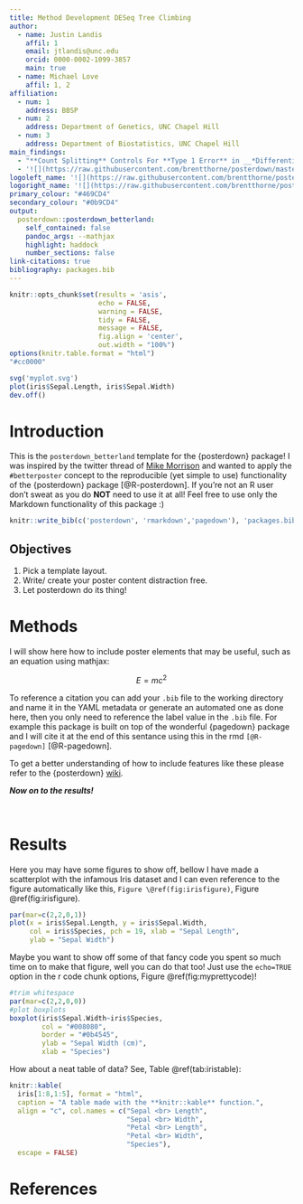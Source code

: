 ```yaml
---
title: Method Development DESeq Tree Climbing
author:
  - name: Justin Landis
    affil: 1
    email: jtlandis@unc.edu
    orcid: 0000-0002-1099-3857
    main: true
  - name: Michael Love
    affil: 1, 2
affiliation:
  - num: 1
    address: BBSP
  - num: 2
    address: Department of Genetics, UNC Chapel Hill
  - num: 3
    address: Department of Biostatistics, UNC Chapel Hill
main_findings:
  - "**Count Splitting** Controls For **Type 1 Error** in __*Differential Testing*__ After Tree Merging of **Gene Isoforms**"
  - '![](https://raw.githubusercontent.com/brentthorne/posterdown/master/images/betterhexlogo.png){.main_pic}'
logoleft_name: '![](https://raw.githubusercontent.com/brentthorne/posterdown/master/images/qr-code-black.png){.main-img-left}'
logoright_name: '![](https://raw.githubusercontent.com/brentthorne/posterdown/master/images/betterhexlogo.png){.main-img-right}'
primary_colour: "#469CD4"
secondary_colour: "#0b9CD4"
output: 
  posterdown::posterdown_betterland:
    self_contained: false
    pandoc_args: --mathjax
    highlight: haddock
    number_sections: false
link-citations: true
bibliography: packages.bib
---
```



```r
knitr::opts_chunk$set(results = 'asis',
                      echo = FALSE,
                      warning = FALSE,
                      tidy = FALSE,
                      message = FALSE,
                      fig.align = 'center',
                      out.width = "100%")
options(knitr.table.format = "html") 
"#cc0000"

```

```r
svg('myplot.svg')
plot(iris$Sepal.Length, iris$Sepal.Width)
dev.off()
```

# Introduction

This is the `posterdown_betterland` template for the {posterdown} package! I was inspired by the twitter thread of [Mike Morrison](https://mobile.twitter.com/mikemorrison/status/1110191245035479041) and wanted to apply the `#betterposter` concept to the reproducible (yet simple to use) functionality of the {posterdown} package [@R-posterdown]. If you're not an R user don't sweat as you do **NOT** need to use it at all! Feel free to use only the Markdown functionality of this package :)

```r
knitr::write_bib(c('posterdown', 'rmarkdown','pagedown'), 'packages.bib')
```

## Objectives

1. Pick a template layout.
2. Write/ create your poster content distraction free.
3. Let posterdown do its thing!

# Methods

I will show here how to include poster elements that may be useful, such as an equation using mathjax:

$$
E = mc^2
$$

To reference a citation you can add your `.bib` file to the working directory and name it in the YAML metadata or generate an automated one as done here, then you only need to reference the label value in the `.bib` file. For example this package is built on top of the wonderful {pagedown} package and I will cite it at the end of this sentance using this in the rmd `[@R-pagedown]` [@R-pagedown].

To get a better understanding of how to include features like these please refer to the {posterdown} [wiki](https://github.com/posterdown/wiki).

**_Now on to the results!_**

<br>

# Results

Here you may have some figures to show off, bellow I have made a scatterplot with the infamous Iris dataset and I can even reference to the figure automatically like this, `Figure \@ref(fig:irisfigure)`, Figure \@ref(fig:irisfigure).

```r
par(mar=c(2,2,0,1))
plot(x = iris$Sepal.Length, y = iris$Sepal.Width,
     col = iris$Species, pch = 19, xlab = "Sepal Length",
     ylab = "Sepal Width")
```

Maybe you want to show off some of that fancy code you spent so much time on to make that figure, well you can do that too! Just use the `echo=TRUE` option in the r code chunk options, Figure \@ref(fig:myprettycode)!

```r
#trim whitespace
par(mar=c(2,2,0,0))
#plot boxplots
boxplot(iris$Sepal.Width~iris$Species,
        col = "#008080", 
        border = "#0b4545",
        ylab = "Sepal Width (cm)",
        xlab = "Species")
```

How about a neat table of data? See, Table \@ref(tab:iristable):

```r
knitr::kable(
  iris[1:8,1:5], format = "html",
  caption = "A table made with the **knitr::kable** function.",
  align = "c", col.names = c("Sepal <br> Length",
                             "Sepal <br> Width",
                             "Petal <br> Length",
                             "Petal <br> Width",
                             "Species"),
  escape = FALSE)
```

# References
